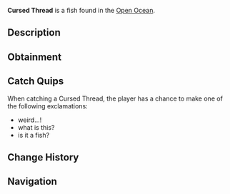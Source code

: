 {{FishInfobox
|image          = Cursed Thread.png
|rarity         = Mythical
|sea            = Second Sea
|location       = [[Open Ocean]]
|sublocation    = 
|sources        = Fishing Rod
|radar_location = 
|prog_speed     = +12
|xp             = 20
|weather        = Clear
|time           = Day
|season         = Summer
|bait           = Sapphire Krill
|base_weight    = 10.5
|base_value     = 40
|weight_range   = 0
|base_chance    = 30
|base_resil     = 85
}}
'''Cursed Thread''' is a {{Rarity|Mythical}} fish found in the [[Open Ocean]].

== Description ==
{{Description|???|Bestiary Entry}}

== Obtainment ==
{{Fish Availability|
Open Ocean
|top_rods      = 
Frostfire Rod\110436.47\73822.74;
Steady Rod\104574.31\70083.41;
Plastic Rod\81519.44\300005.73;
North-Star Rod\81428.87\67991.65;
Event Horizon Rod\81333.75\67912.23;
Fischer's Rod\65318.74\289217.12;
Candy Cane Rod\73693.09\70695.9;
Nocturnal Rod\18121.26\48265.69;
Astralhook Rod\56877.32\61512.52;
Free Spirit Rod\50225.64\45751.03;
Verdant Shear Rod\47810.24\54544.99;
Blazebringer Rod\44684.88\49655.91;
Trident Rod\40940.27\35147.45;
No-Life Rod\35302.93\30598.01;
Ethereal Prism Rod\34912.26\33829.12;
Seraphic Rod\34413.1\32556.01;
Rod Of The Exalted One\33297.77\31846.5;
Rod Of The Forgotten Fang\33121.51\30988.81;
Challenger's Rod\32951.64\29639.71;
Depthseeker Rod\32772.73\27567.98;
Rod Of The Depths\32682.76\30257.31;
Avalanche Rod\32597.72\27367.39;
Volcanic Rod\32357.45\28563.53;
Zeus Rod\32252.23\28505.44
|recommended   = Astralhook Rod
}}

== Catch Quips ==
When catching a Cursed Thread, the player has a chance to make one of the following exclamations:
* weird...!
* what is this?
* is it a fish?

== Change History ==
{{Change History|{{subst:Current Version}}}}

== Navigation ==
{{Fish Navbox|Open Ocean}}